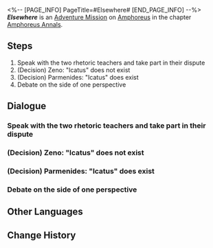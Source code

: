 <%-- [PAGE_INFO]
PageTitle=#Elsewhere#
[END_PAGE_INFO] --%>
{{Stub|Dialogue.}}
{{Mission Infobox
|id            = 5000404
|title         = 
|image         = <!--Mission Elsewhere.png-->
|type          = Adventure
|event_name    = 
|chapter       = Amphoreus Annals
|requirements  = [[Trailblaze Mission]] ''[[Silver Chariot, Away to that Blackened Land]]'' completed
|summary       = <!--official mission summary from Fate's Atlas-->
|characters    = Parmenides; Trailblazer; Zeno
|startLocation = [[Amphoreus]] - [["Eternal Holy City" Okhema]]
|world         = Amphoreus
|area          = "Eternal Holy City" Okhema
|prev          = 
|next          = 
|rewards       = Stellar Jade*10; Lost Gold Fragment*2; Credit*5,000
}}
'''''Elsewhere''''' is an [[Adventure Mission]] on [[Amphoreus]] in the chapter [[Amphoreus Annals]].

==Steps==
# Speak with the two rhetoric teachers and take part in their dispute
# (Decision) Zeno: "Icatus" does not exist
# (Decision) Parmenides: "Icatus" does exist
# Debate on the side of one perspective

<!--
==Gameplay Notes==

--><!--
==Trial Character==

-->
==Dialogue==
{{Stub Dialogue}}
===Speak with the two rhetoric teachers and take part in their dispute{{subst:void|<!--500040401-->}}===
{{Mission Description|type=adventure|location="Eternal Holy City" Okhema|The culture of debate has been popular in Okhema for a long time, and you just so happen to have met with two teachers that are proficient in the art of rhetoric. Go and see what kinds of interesting perspectives they put forward.}}
{{Dialogue Start}}
:{{tx}}
{{Dialogue End}}

===(Decision) Zeno: "Icatus" does not exist{{subst:void|<!--500040405-->}}===
{{Dialogue Start}}
:{{tx}}
{{Dialogue End}}

===(Decision) Parmenides: "Icatus" does exist{{subst:void|<!--500040406-->}}===
{{Dialogue Start}}
:{{tx}}
{{Dialogue End}}

===Debate on the side of one perspective{{subst:void|<!--500040407-->}}===
{{Dialogue Start}}
:{{tx}}
{{Dialogue End}}

==Other Languages==
{{Other Languages
|en   = Elsewhere
|zhs  = 在别处
|zht  = 在別處
|ja   = どこかで
|ko   = 다른 곳에서
|es   = En otro lugar
|fr   = Ailleurs
|ru   = Где-то ещё
|th   = อยู่แห่งหนอื่น
|vi   = Ở Nơi Khác
|de   = An einem anderen Ort
|id   = Di Suatu Tempat
|pt   = Outro Lugar
}}

==Change History==
{{Change History|3.0}}
